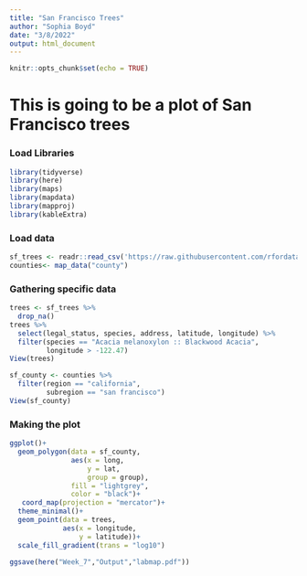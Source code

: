 ```yaml
---
title: "San Francisco Trees"
author: "Sophia Boyd"
date: "3/8/2022"
output: html_document
---
```


```r
knitr::opts_chunk$set(echo = TRUE)
```
# This is going to be a plot of San Francisco trees

### Load Libraries
```r
library(tidyverse)
library(here)
library(maps)
library(mapdata)
library(mapproj)
library(kableExtra)
```

### Load data
```r
sf_trees <- readr::read_csv('https://raw.githubusercontent.com/rfordatascience/tidytuesday/master/data/2020/2020-01-28/sf_trees.csv')
counties<- map_data("county")
```

### Gathering specific data
```r
trees <- sf_trees %>% 
  drop_na()
trees %>% 
  select(legal_status, species, address, latitude, longitude) %>% 
  filter(species == "Acacia melanoxylon :: Blackwood Acacia",
         longitude > -122.47)
View(trees)

sf_county <- counties %>% 
  filter(region == "california",
         subregion == "san francisco")
View(sf_county)
```

### Making the plot
```r
ggplot()+
  geom_polygon(data = sf_county, 
               aes(x = long,
                   y = lat, 
                   group = group),
               fill = "lightgrey",
               color = "black")+
   coord_map(projection = "mercator")+
  theme_minimal()+
  geom_point(data = trees,
             aes(x = longitude,
                 y = latitude))+
  scale_fill_gradient(trans = "log10")

ggsave(here("Week_7","Output","labmap.pdf"))
```

